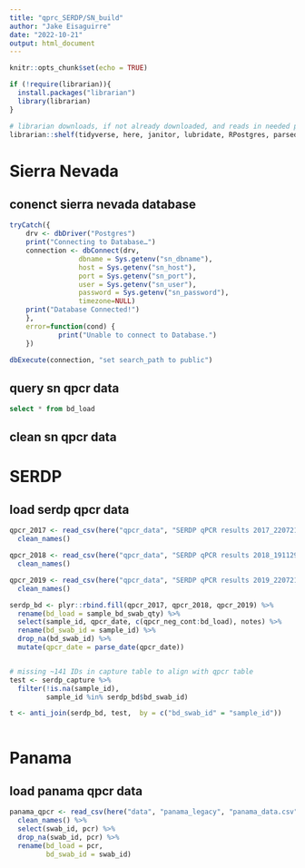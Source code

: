 ```yaml
---
title: "qprc_SERDP/SN_build"
author: "Jake Eisaguirre"
date: "2022-10-21"
output: html_document
---
```


```r
knitr::opts_chunk$set(echo = TRUE)

if (!require(librarian)){
  install.packages("librarian")
  library(librarian)
}

# librarian downloads, if not already downloaded, and reads in needed packages
librarian::shelf(tidyverse, here, janitor, lubridate, RPostgres, parsedate)
```

# Sierra Nevada

## conenct sierra nevada database
```r
tryCatch({
    drv <- dbDriver("Postgres")
    print("Connecting to Database…")
    connection <- dbConnect(drv,
                 dbname = Sys.getenv("sn_dbname"),
                 host = Sys.getenv("sn_host"),
                 port = Sys.getenv("sn_port"),
                 user = Sys.getenv("sn_user"),
                 password = Sys.getenv("sn_password"),
                 timezone=NULL)
    print("Database Connected!")
    },
    error=function(cond) {
            print("Unable to connect to Database.")
    })

dbExecute(connection, "set search_path to public")
```

## query sn qpcr data
```sql

select * from bd_load


```

## clean sn qpcr data



# SERDP

## load serdp qpcr data
```r

qpcr_2017 <- read_csv(here("qpcr_data", "SERDP qPCR results 2017_220721.csv")) %>% 
  clean_names()

qpcr_2018 <- read_csv(here("qpcr_data", "SERDP qPCR results 2018_191129.csv")) %>% 
  clean_names()

qpcr_2019 <- read_csv(here("qpcr_data", "SERDP qPCR results 2019_220721.csv")) %>% 
  clean_names()

serdp_bd <- plyr::rbind.fill(qpcr_2017, qpcr_2018, qpcr_2019) %>% 
  rename(bd_load = sample_bd_swab_qty) %>% 
  select(sample_id, qpcr_date, c(qpcr_neg_cont:bd_load), notes) %>% 
  rename(bd_swab_id = sample_id) %>% 
  drop_na(bd_swab_id) %>% 
  mutate(qpcr_date = parse_date(qpcr_date))


# missing ~141 IDs in capture table to align with qpcr table
test <- serdp_capture %>% 
  filter(!is.na(sample_id),
         sample_id %in% serdp_bd$bd_swab_id)

t <- anti_join(serdp_bd, test,  by = c("bd_swab_id" = "sample_id"))



```

# Panama

## load panama qpcr data
```r

panama_qpcr <- read_csv(here("data", "panama_legacy", "panama_data.csv")) %>% 
  clean_names() %>% 
  select(swab_id, pcr) %>% 
  drop_na(swab_id, pcr) %>% 
  rename(bd_load = pcr,
         bd_swab_id = swab_id)

```

